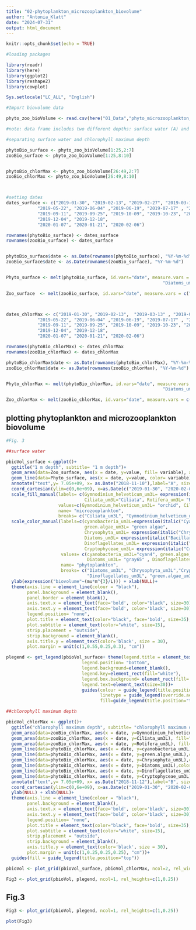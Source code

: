 ---
title: "02-phytoplankton_microzooplankton_biovolume"
author: "Antonia_Klatt"
date: "2024-07-31"
output: html_document
---

```{r}
knitr::opts_chunk$set(echo = TRUE)

#loading packages

library(readr)
library(here)
library(ggplot2)
library(reshape2)
library(cowplot)

Sys.setlocale("LC_ALL", "English")

#Import biovolume data

phyto_zoo_bioVolume <- read.csv(here("01_Data","phyto_microzooplankton_biovolume_ROT19.csv"), header = TRUE , sep = ";" , stringsAsFactors = FALSE, na.strings = "#NV")

#note: data frame includes two different depths: surface water (A) and chlorophyll maximum depth (B)

#separating surface water and chlorophyll maximum depth

phytoBio_surface <- phyto_zoo_bioVolume[1:25,2:7]
zooBio_surface <- phyto_zoo_bioVolume[1:25,8:10]


phytoBio_chlorMax <- phyto_zoo_bioVolume[26:49,2:7]
zooBio_chlorMax <- phyto_zoo_bioVolume[26:49,8:10]



#setting dates
dates_surface <- c("2019-01-30", "2019-02-13", "2019-02-27", "2019-03-13" , "2019-03-27", "2019-04-10" ,"2019-04-24" ,"2019-05-08",
            "2019-05-22", "2019-06-04" ,"2019-06-19", "2019-07-17" , "2019-07-29", "2019-08-14",
            "2019-09-11", "2019-09-25", "2019-10-09", "2019-10-23", "2019-11-06", "2019-11-20", 
            "2019-12-04", "2019-12-18",
            "2020-01-07", "2020-01-21", "2020-02-06")

rownames(phytoBio_surface) <- dates_surface
rownames(zooBio_surface) <- dates_surface


phytoBio_surface$date <- as.Date(rownames(phytoBio_surface), "%Y-%m-%d")
zooBio_surface$date <- as.Date(rownames(zooBio_surface), "%Y-%m-%d")


Phyto_surface <- melt(phytoBio_surface, id.vars="date", measure.vars = c("cyanobacteria_um3L",  "green.algae_um3L", "Chrysophyta_um3L",
                                                            "Diatoms_um3L", "Dinoflagellates_um3L", "Cryptophyceae_um3L"))

Zoo_surface  <- melt(zooBio_surface, id.vars="date", measure.vars = c("Ciliata_um3L","Rotifera_um3L", "Gymnodinium_helveticum_um3L"))



dates_chlorMax <- c("2019-01-30", "2019-02-13",  "2019-03-13" , "2019-03-27", "2019-04-10" ,"2019-04-24" ,"2019-05-08",
            "2019-05-22", "2019-06-04" ,"2019-06-19", "2019-07-17" , "2019-07-29", "2019-08-14",
            "2019-09-11", "2019-09-25", "2019-10-09", "2019-10-23", "2019-11-06", "2019-11-20", 
            "2019-12-04", "2019-12-18",
            "2020-01-07", "2020-01-21", "2020-02-06")                              

rownames(phytoBio_chlorMax) <- dates_chlorMax
rownames(zooBio_chlorMax) <- dates_chlorMax

phytoBio_chlorMax$date <- as.Date(rownames(phytoBio_chlorMax), "%Y-%m-%d")
zooBio_chlorMax$date <- as.Date(rownames(zooBio_chlorMax), "%Y-%m-%d")


Phyto_chlorMax <- melt(phytoBio_chlorMax, id.vars="date", measure.vars = c("cyanobacteria_um3L",  "green.algae_um3L", "Chrysophyta_um3L",
                                                            "Diatoms_um3L", "Dinoflagellates_um3L", "Cryptophyceae_um3L"))

Zoo_chlorMax <- melt(zooBio_chlorMax, id.vars="date", measure.vars = c("Ciliata_um3L","Rotifera_um3L", "Gymnodinium_helveticum_um3L"))

```

## plotting phytoplankton and microzooplankton biovolume

```{r}

#Fig. 3

##surface water

pbioVol_surface <-ggplot()+
  ggtitle("1 m depth", subtitle= "1 m depth")+
  geom_area(data=Zoo_surface, aes(x = date, y=value, fill= variable), alpha=0.275)+
  geom_line(data=Phyto_surface, aes(x = date, y=value, color= variable),linewidth=1.175)+
  annotate("text",y= 7.05e+09, x= as.Date("2018-11-10"),label="A", size=15, fontface=2, color="black")+
  coord_cartesian(ylim=c(0,6e+09), x=as.Date(c("2019-01-30", "2020-02-06")),clip="off")+
  scale_fill_manual(labels= c(Gymnodinium_helveticum_um3L= expression(italic("Gymnodinium helveticum")), 
                              Ciliata_um3L="Ciliata", Rotifera_um3L= "Rotifera"),
                    values=c(Gymnodinium_helveticum_um3L= "orchid", Ciliata_um3L= "lightskyblue3", Rotifera_um3L= "yellow3"),
                    name= "microzooplankton",
                    breaks= c("Ciliata_um3L", "Gymnodinium_helveticum_um3L", "Rotifera_um3L"))+
  scale_color_manual(labels=c(cyanobacteria_um3L=expression(italic("Cyanophyceae")), 
                              green.algae_um3L= "green algae", 
                              Chrysophyta_um3L= expression(italic("Chrysophyceae")), 
                              Diatoms_um3L= expression(italic("Bacillariophyceae")),  
                              Dinoflagellates_um3L= expression(italic("Dinophyceae")), 
                              Cryptophyceae_um3L= expression(italic("Cryptophyceae"))), 
                     values= c(cyanobacteria_um3L="cyan4", green.algae_um3L="green3", Chrysophyta_um3L="darkgoldenrod1",
                               Diatoms_um3L= "gray65" , Dinoflagellates_um3L= "salmon", Cryptophyceae_um3L= "maroon4"),
                     name= "phytoplankton",
                     breaks= c("Diatoms_um3L", "Chrysophyta_um3L","Cryptophyceae_um3L", "cyanobacteria_um3L", 
                               "Dinoflagellates_um3L", "green.algae_um3L"))+
  ylab(expression("biovolume"~(mu*m^{3}/L))) + xlab(NULL)+ 
  theme(axis.line = element_line(colour = "black"),
        panel.background = element_blank(),
        panel.border = element_blank(),
        axis.text.x = element_text(face='bold', color="black", size=30),
        axis.text.y = element_text(face='bold', color='black', size=30),
        legend.position= "none",
        plot.title = element_text(color="black", face='bold', size=35),
        plot.subtitle = element_text(color="white", size=15),
        strip.placement = "outside",
        strip.background = element_blank(),
        axis.title.y = element_text(color='black', size = 30),
        plot.margin = unit(c(1,0.55,0.25,0.3), "cm"))

plegend <- get_legend(pbioVol_surface+ theme(legend.title = element_text(size=30, face= "bold"),
                             legend.position= "bottom",
                             legend.background=element_blank(),
                             legend.key=element_rect(fill="white"),
                             legend.box.background= element_rect(fill= "white", color="black"),
                             legend.text=element_text(size=30))+
                             guides(colour = guide_legend(title.position="top", override.aes = list(linewidth=3), nrow=2),
                                    linetype = guide_legend(override.aes = list(size = 4)),
                                    fill=guide_legend(title.position="top")))

##chlorophyll maximum depth

pbioVol_chlorMax <- ggplot()+
  ggtitle("chlorophyll maximum depth", subtitle= "chlorophyll maximum depth")+
  geom_area(data=zooBio_chlorMax, aes(x = date, y=Gymnodinium_helveticum_um3L), fill="orchid" , alpha=0.275)+
  geom_area(data=zooBio_chlorMax, aes(x = date, y=Ciliata_um3L), fill="lightskyblue3" , alpha=0.275)+
  geom_area(data=zooBio_chlorMax, aes(x = date, y=Rotifera_um3L), fill="yellow3" , alpha=0.275)+  
  geom_line(data=phytoBio_chlorMax, aes(x = date, y=cyanobacteria_um3L),color="cyan4", linewidth=1.175)+
  geom_line(data=phytoBio_chlorMax, aes(x = date, y=green.algae_um3L),color="green3", linewidth=1.175)+
  geom_line(data=phytoBio_chlorMax, aes(x = date, y=Chrysophyta_um3L),color="darkgoldenrod1", linewidth=1.175)+
  geom_line(data=phytoBio_chlorMax, aes(x = date, y=Diatoms_um3L),color="gray65", linewidth=1.175)+
  geom_line(data=phytoBio_chlorMax, aes(x = date, y=Dinoflagellates_um3L),color="salmon", linewidth=1.175)+
  geom_line(data=phytoBio_chlorMax, aes(x = date, y=Cryptophyceae_um3L),color="maroon4", linewidth=1.175)+
  annotate("text",y= 7.05e+09, x= as.Date("2018-11-12"),label="B", size=15, fontface=2, color="black")+
  coord_cartesian(ylim=c(0,6e+09), x=as.Date(c("2019-01-30", "2020-02-06")),clip="off")+
  ylab(NULL) + xlab(NULL)+ 
  theme(axis.line = element_line(colour = "black"),
        panel.background = element_blank(),
        axis.text.x = element_text(face='bold', color='black', size=30),
        axis.text.y = element_text(face='bold', color='black', size=30),
        legend.position= "none",
        plot.title = element_text(color="black", face='bold', size=35),
        plot.subtitle = element_text(color="white", size=15),
        strip.placement = "outside",
        strip.background = element_blank(),
        axis.title.y = element_text(color='black', size = 30),
        plot.margin = unit(c(1,0.25,0.25,0.25), "cm"))+
  guides(fill = guide_legend(title.position="top"))

pbioVol <- plot_grid(pbioVol_surface, pbioVol_chlorMax, ncol=2, rel_widths =c(1.05,1), align="h", axis="lr") 

Fig3 <- plot_grid(pbioVol, plegend, ncol=1, rel_heights=c(1,0.25)) 

```

## Fig.3

```{r, fig.width = 25, fig.height = 10, echo=FALSE}

Fig3 <- plot_grid(pbioVol, plegend, ncol=1, rel_heights=c(1,0.25)) 

plot(Fig3)


```

